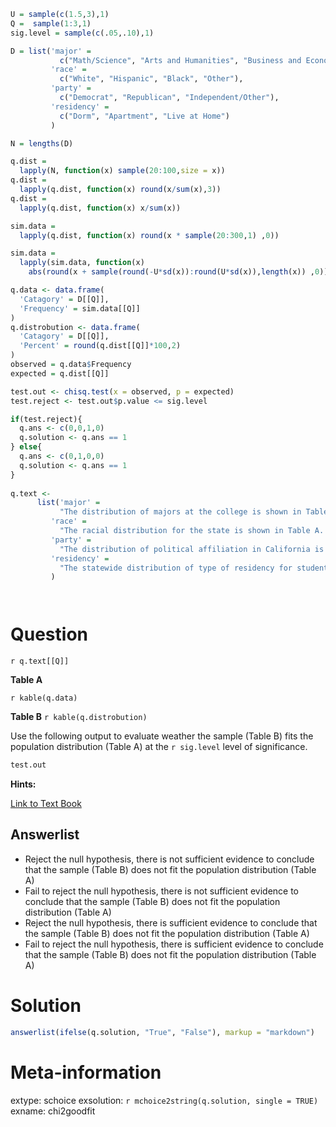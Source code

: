 ```{r data generation, echo = FALSE, results = "hide"}

U = sample(c(1.5,3),1)
Q =  sample(1:3,1)
sig.level = sample(c(.05,.10),1)

D = list('major' = 
           c("Math/Science", "Arts and Humanities", "Business and Economics", "Others"),
         'race' = 
           c("White", "Hispanic", "Black", "Other"),
         'party' = 
           c("Democrat", "Republican", "Independent/Other"),
         'residency' = 
           c("Dorm", "Apartment", "Live at Home")
         )

N = lengths(D)

q.dist = 
  lapply(N, function(x) sample(20:100,size = x))
q.dist = 
  lapply(q.dist, function(x) round(x/sum(x),3))
q.dist = 
  lapply(q.dist, function(x) x/sum(x))

sim.data =
  lapply(q.dist, function(x) round(x * sample(20:300,1) ,0))

sim.data =
  lapply(sim.data, function(x) 
    abs(round(x + sample(round(-U*sd(x)):round(U*sd(x)),length(x)) ,0)))

q.data <- data.frame(
  'Catagory' = D[[Q]],
  'Frequency' = sim.data[[Q]]
)
q.distrobution <- data.frame(
  'Catagory' = D[[Q]],
  'Percent' = round(q.dist[[Q]]*100,2)
)
observed = q.data$Frequency
expected = q.dist[[Q]]

test.out <- chisq.test(x = observed, p = expected)
test.reject <- test.out$p.value <= sig.level

if(test.reject){
  q.ans <- c(0,0,1,0)
  q.solution <- q.ans == 1
} else{
  q.ans <- c(0,1,0,0)
  q.solution <- q.ans == 1
}  
  
q.text <- 
      list('major' = 
           "The distribution of majors at the college is shown in Table A. Suppose a random sample of athletes from the college are surveyed. The Table B shows the results of the survey.",
         'race' = 
           "The racial distribution for the state is shown in Table A. You are interested in seeing if the distribution at your college fits the distribution of the state. The Table B shows the results of the survey of students from your college.",
         'party' = 
           "The distribution of political affiliation in California is shown in Table A. Suppose a random sample of Californians who own their own homes are surveyed. The Table B shows the results of the survey.",
         'residency' = 
           "The statewide distribution of type of residency for students is given in Table A. Suppose a random sample of students from your college are surveyed. The Table B shows the results of the survey."
         )




```


Question
========

`r q.text[[Q]]`

**Table A**

`r kable(q.data)`

**Table B**
`r kable(q.distrobution)`

Use the following output to evaluate weather the sample (Table B) fits the population distribution (Table A) at the `r sig.level` level of significance.

```{r, echo=FALSE}
test.out
```

**Hints:**

[Link to Text Book](https://stats.libretexts.org/Bookshelves/Applied_Statistics/Book%3A_Learning_Statistics_with_R_-_A_tutorial_for_Psychology_Students_and_other_Beginners_(Navarro)/12%3A_Categorical_Data_Analysis/12.01%3A_The_2_Goodness-of-fit_Test?contentOnly "LSR - 12.1: The χ2 Goodness-of-fit Test"){target="blank"}

Answerlist
----------
* Reject the null hypothesis, there is not sufficient evidence to conclude that the sample (Table B) does not fit the population distribution (Table A)
* Fail to reject the null hypothesis, there is not sufficient evidence to conclude that the sample (Table B) does not fit the population distribution (Table A)
* Reject the null hypothesis, there is sufficient evidence to conclude that the sample (Table B) does not fit the population distribution (Table A)
* Fail to reject the null hypothesis, there is sufficient evidence to conclude that the sample (Table B) does not fit the population distribution (Table A)

Solution
========

```{r solutionlist, echo = FALSE, results = "asis"}
answerlist(ifelse(q.solution, "True", "False"), markup = "markdown")
```

Meta-information
================
extype: schoice
exsolution: `r mchoice2string(q.solution, single = TRUE)`
exname: chi2goodfit


